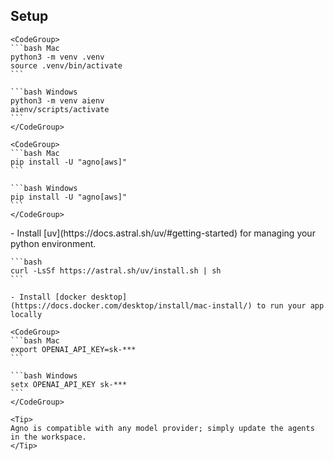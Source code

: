 ## Setup

<Steps>
  <Step title="Create and active a virtual environment">

    <CodeGroup>
    ```bash Mac
    python3 -m venv .venv
    source .venv/bin/activate
    ```

    ```bash Windows
    python3 -m venv aienv
    aienv/scripts/activate
    ```
    </CodeGroup>

  </Step>
  <Step title="Install Agno">

    <CodeGroup>
    ```bash Mac
    pip install -U "agno[aws]"
    ```

    ```bash Windows
    pip install -U "agno[aws]"
    ```
    </CodeGroup>

  </Step>
  <Step title="Install uv and docker">
    - Install [uv](https://docs.astral.sh/uv/#getting-started) for managing your python environment.

    ```bash
    curl -LsSf https://astral.sh/uv/install.sh | sh
    ```

    - Install [docker desktop](https://docs.docker.com/desktop/install/mac-install/) to run your app locally
  </Step>
  <Step title="Export your OpenAI key">

    <CodeGroup>
    ```bash Mac
    export OPENAI_API_KEY=sk-***
    ```

    ```bash Windows
    setx OPENAI_API_KEY sk-***
    ```
    </CodeGroup>

    <Tip>
    Agno is compatible with any model provider; simply update the agents in the workspace.
    </Tip>
  </Step>
</Steps>
